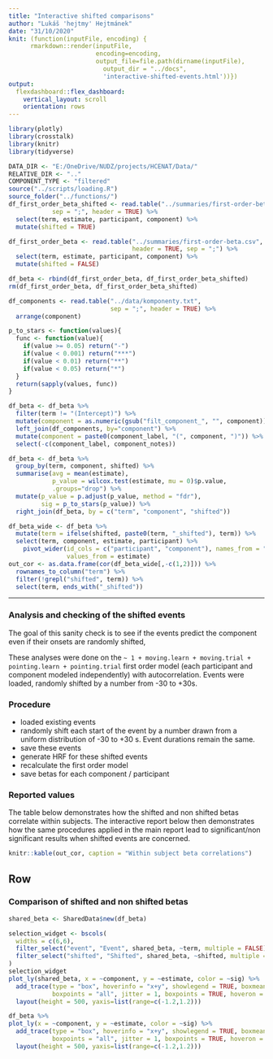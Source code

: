 ```yaml
---
title: "Interactive shifted comparisons"
author: "Lukáš 'hejtmy' Hejtmánek"
date: "31/10/2020"
knit: (function(inputFile, encoding) { 
      rmarkdown::render(inputFile,
                        encoding=encoding, 
                        output_file=file.path(dirname(inputFile),
                          output_dir = "../docs",
                          'interactive-shifted-events.html'))})
output: 
  flexdashboard::flex_dashboard:
    vertical_layout: scroll
    orientation: rows
---
```

```r
library(plotly)
library(crosstalk)
library(knitr)
library(tidyverse)

DATA_DIR <- "E:/OneDrive/NUDZ/projects/HCENAT/Data/"
RELATIVE_DIR <- ".."
COMPONENT_TYPE <- "filtered"
source("../scripts/loading.R")
source_folder("../functions/")
df_first_order_beta_shifted <- read.table("../summaries/first-order-beta-shifted.csv",
            sep = ";", header = TRUE) %>%
  select(term, estimate, participant, component) %>%
  mutate(shifted = TRUE)

df_first_order_beta <- read.table("../summaries/first-order-beta.csv",
                                  header = TRUE, sep = ";") %>%
  select(term, estimate, participant, component) %>%
  mutate(shifted = FALSE)

df_beta <- rbind(df_first_order_beta, df_first_order_beta_shifted)
rm(df_first_order_beta, df_first_order_beta_shifted)

df_components <- read.table("../data/komponenty.txt", 
                            sep = ";", header = TRUE) %>%
  arrange(component)

p_to_stars <- function(values){
  func <- function(value){
    if(value >= 0.05) return("-")
    if(value < 0.001) return("***")
    if(value < 0.01) return("**")
    if(value < 0.05) return("*")
  }
  return(sapply(values, func))
}

df_beta <- df_beta %>%
  filter(term != "(Intercept)") %>%
  mutate(component = as.numeric(gsub("filt_component_", "", component))) %>%
  left_join(df_components, by="component") %>%
  mutate(component = paste0(component_label, "(", component, ")")) %>%
  select(-c(component_label, component_notes))

df_beta <- df_beta %>%
  group_by(term, component, shifted) %>%
  summarise(avg = mean(estimate), 
            p_value = wilcox.test(estimate, mu = 0)$p.value,
            .groups="drop") %>%
  mutate(p_value = p.adjust(p_value, method = "fdr"),
         sig = p_to_stars(p_value)) %>%
  right_join(df_beta, by = c("term", "component", "shifted"))
```

```r
df_beta_wide <- df_beta %>%
  mutate(term = ifelse(shifted, paste0(term, "_shifted"), term)) %>%
  select(term, component, estimate, participant) %>%
    pivot_wider(id_cols = c("participant", "component"), names_from = "term",
                values_from = estimate)
out_cor <- as.data.frame(cor(df_beta_wide[,-c(1,2)])) %>%
  rownames_to_column("term") %>%
  filter(!grepl("shifted", term)) %>%
  select(term, ends_with("_shifted"))
```

-------------------------------

### Analysis and checking of the shifted events
The goal of this sanity check is to see if the events predict the component even if their onsets are randomly shifted,

These analyses were done on the `~ 1 + moving.learn + moving.trial + pointing.learn + pointing.trial` first order model (each participant and component modeled independently) with autocorrelation. Events were loaded, randomly shifted by a number from -30 to +30s.

### Procedure
- loaded existing events
- randomly shift each start of the event by a number drawn from a uniform distribution of -30 to +30 s. Event durations remain the same.
- save these events
- generate HRF for these shifted events
- recalculate the first order model
- save betas for each component / participant

### Reported values
The table below demonstrates how the shifted and non shifted betas correlate within subjects. The interactive report below then demonstrates how the same procedures applied in the main report lead to significant/non significant results when shifted events are concerned.

```r
knitr::kable(out_cor, caption = "Within subject beta correlations")
```

Row {data-height=600}
---------------------------
### Comparison of shifted and non shifted betas
```r
shared_beta <- SharedData$new(df_beta)
```

```r
selection_widget <- bscols(
  widths = c(6,6),
  filter_select("event", "Event", shared_beta, ~term, multiple = FALSE),
  filter_select("shifted", "Shifted", shared_beta, ~shifted, multiple = FALSE)
)
selection_widget
plot_ly(shared_beta, x = ~component, y = ~estimate, color = ~sig) %>%
  add_trace(type = "box", hoverinfo = "x+y", showlegend = TRUE, boxmean = TRUE,
            boxpoints = "all", jitter = 1, boxpoints = TRUE, hoveron = "boxes") %>%
  layout(height = 500, yaxis=list(range=c(-1.2,1.2)))
```

```r
df_beta %>%
plot_ly(x = ~component, y = ~estimate, color = ~sig) %>%
  add_trace(type = "box", hoverinfo = "x+y", showlegend = TRUE, boxmean = TRUE,
            boxpoints = "all", jitter = 1, boxpoints = TRUE, hoveron = "boxes") %>%
  layout(height = 500, yaxis=list(range=c(-1.2,1.2)))

```

